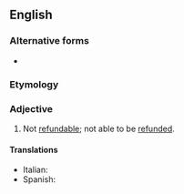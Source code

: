 ==English==

===Alternative forms===
* {{l|en|non-refundable}}

===Etymology===
{{prefix|en|non|refundable}}

===Adjective===
{{en-adj|-}}

# Not [[refundable]]; not able to be [[refund]]ed.

====Translations====
{{trans-top}}
* Italian: {{t+|it|[[non]] [[rimborsabile]]}}
* Spanish: {{t|es|a fondo perdido}}
{{trans-mid}}
{{trans-bottom}}